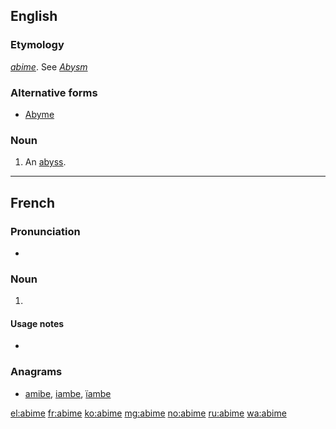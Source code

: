 ==English==

===Etymology===
{{etyl|fr|en}} ''[[abime]]''. See ''[[Abysm]]''

===Alternative forms===
* [[Abyme]]

===Noun===
{{en-noun}}

# {{obsolete}} An [[abyss]].

----

==French==

===Pronunciation===
* {{audio|Fr-abime-fr FR-Paris.ogg|Audio (Paris)}}

===Noun===
{{fr-noun|m}}

# {{alternative form of|abîme|lang=fr}}

====Usage notes====
* {{fr-note reformed spelling}}

===Anagrams===
* [[amibe#French|amibe]], [[iambe#French|iambe]], [[ïambe#French|ïambe]]

[[el:abime]]
[[fr:abime]]
[[ko:abime]]
[[mg:abime]]
[[no:abime]]
[[ru:abime]]
[[wa:abime]]